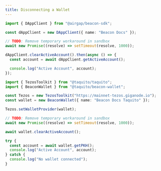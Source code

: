 ```yaml
---
title: Disconnecting a Wallet
---
```






<!-- embedme disconnect-wallet.beacon.ts -->

```ts live
import { DAppClient } from "@airgap/beacon-sdk";

const dAppClient = new DAppClient({ name: "Beacon Docs" });

// TODO: Remove temporary workaround in sandbox
await new Promise((resolve) => setTimeout(resolve, 1000));

dAppClient.clearActiveAccount().then(async () => {
  const account = await dAppClient.getActiveAccount();

  console.log("Active Account", account);
});
```

<!-- embedme disconnect-wallet.taquito.ts -->

```ts live
import { TezosToolkit } from "@taquito/taquito";
import { BeaconWallet } from "@taquito/beacon-wallet";

const Tezos = new TezosToolkit("https://mainnet-tezos.giganode.io");
const wallet = new BeaconWallet({ name: "Beacon Docs Taquito" });

Tezos.setWalletProvider(wallet);

// TODO: Remove temporary workaround in sandbox
await new Promise((resolve) => setTimeout(resolve, 1000));

await wallet.clearActiveAccount();

try {
  const account = await wallet.getPKH();
  console.log("Active Account", account);
} catch {
  console.log("No wallet connected");
}
```


